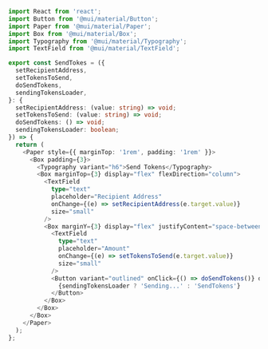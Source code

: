 ```ts copy filename="FormattedWalletSendTokensCode.tsx"
import React from 'react';
import Button from '@mui/material/Button';
import Paper from '@mui/material/Paper';
import Box from '@mui/material/Box';
import Typography from '@mui/material/Typography';
import TextField from '@mui/material/TextField';

export const SendTokes = ({
  setRecipientAddress,
  setTokensToSend,
  doSendTokens,
  sendingTokensLoader,
}: {
  setRecipientAddress: (value: string) => void;
  setTokensToSend: (value: string) => void;
  doSendTokens: () => void;
  sendingTokensLoader: boolean;
}) => {
  return (
    <Paper style={{ marginTop: '1rem', padding: '1rem' }}>
      <Box padding={3}>
        <Typography variant="h6">Send Tokens</Typography>
        <Box marginTop={3} display="flex" flexDirection="column">
          <TextField
            type="text"
            placeholder="Recipient Address"
            onChange={(e) => setRecipientAddress(e.target.value)}
            size="small"
          />
          <Box marginY={3} display="flex" justifyContent="space-between">
            <TextField
              type="text"
              placeholder="Amount"
              onChange={(e) => setTokensToSend(e.target.value)}
              size="small"
            />
            <Button variant="outlined" onClick={() => doSendTokens()} disabled={sendingTokensLoader}>
              {sendingTokensLoader ? 'Sending...' : 'SendTokens'}
            </Button>
          </Box>
        </Box>
      </Box>
    </Paper>
  );
};
```